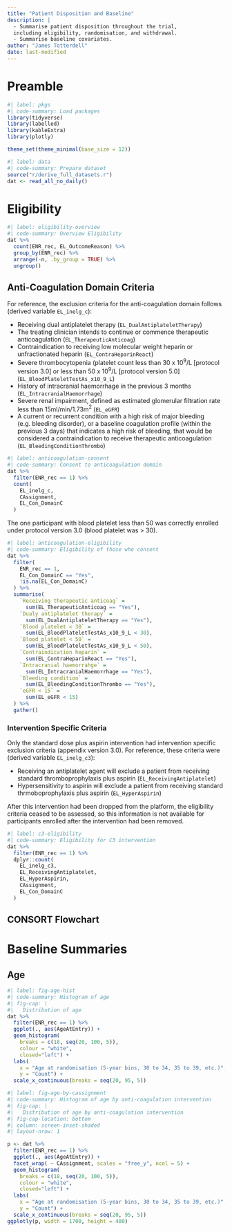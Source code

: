 ```yaml
---
title: "Patient Disposition and Baseline"
description: |
  - Summarise patient disposition throughout the trial,
  including eligibility, randomisation, and withdrawal.
  - Summarise baseline covariates.
author: "James Totterdell"
date: last-modified
---
```


# Preamble

```r
#| label: pkgs
#| code-summary: Load packages
library(tidyverse)
library(labelled)
library(kableExtra)
library(plotly)

theme_set(theme_minimal(base_size = 12))
```

```r
#| label: data
#| code-summary: Prepare dataset
source("r/derive_full_datasets.r")
dat <- read_all_no_daily()
```

# Eligibility

```r
#| label: eligibility-overview
#| code-summary: Overview Eligibility
dat %>%
  count(ENR_rec, EL_OutcomeReason) %>%
  group_by(ENR_rec) %>%
  arrange(-n, .by_group = TRUE) %>%
  ungroup()
```

## Anti-Coagulation Domain Criteria

For reference, the exclusion criteria for the anti-coagulation domain follows (derived variable `EL_inelg_c`):

-   Receiving dual antiplatelet therapy (`EL_DualAntiplateletTherapy`)
-   The treating clinician intends to continue or commence therapeutic anticoagulation (`EL_TherapeuticAnticoag`)
-   Contraindication to receiving low molecular weight heparin or unfractionated heparin (`EL_ContraHeparinReact`)
-   Severe thrombocytopenia (platelet count less than 30 x $10^9$/L \[protocol version 3.0\] or less than 50 x $10^9$/L \[protocol version 5.0\] (`EL_BloodPlateletTestAs_x10_9_L`)
-   History of intracranial haemorrhage in the previous 3 months (`EL_IntracranialHaemorrhage`)
-   Severe renal impairment, defined as estimated glomerular filtration rate less than 15ml/min/1.73m$^2$ (`EL_eGFR`)
-   A current or recurrent condition with a high risk of major bleeding (e.g. bleeding disorder), or a baseline coagulation profile (within the previous 3 days) that indicates a high risk of bleeding, that would be considered a contraindication to receive therapeutic anticoagulation (`EL_BleedingConditionThrombo`)

```r
#| label: anticoagulation-consent
#| code-summary: Consent to anticoagulation domain
dat %>%
  filter(ENR_rec == 1) %>%
  count(
    EL_inelg_c,
    CAssignment,
    EL_Con_DomainC
  )
```

The one participant with blood platelet less than 50 was correctly enrolled under protocol version 3.0 (blood platelet was \> 30).

```r
#| label: anticoagulation-eligibility
#| code-summary: Eligibility of those who consent
dat %>%
  filter(
    ENR_rec == 1, 
    EL_Con_DomainC == "Yes",
    !is.na(EL_Con_DomainC)
  ) %>%
  summarise(
    `Receiving therapeutic anticoag` = 
      sum(EL_TherapeuticAnticoag == "Yes"),
    `Dualy antiplatelet therapy` = 
      sum(EL_DualAntiplateletTherapy == "Yes"),
    `Blood platelet < 30` = 
      sum(EL_BloodPlateletTestAs_x10_9_L < 30),
    `Blood platelet < 50` = 
      sum(EL_BloodPlateletTestAs_x10_9_L < 50),
    `Contraindication heparin` = 
      sum(EL_ContraHeparinReact == "Yes"),
    `Intracranial haemorrahge` = 
      sum(EL_IntracranialHaemorrhage == "Yes"),
    `Bleeding condition` = 
      sum(EL_BleedingConditionThrombo == "Yes"),
    `eGFR < 15` = 
      sum(EL_eGFR < 15)
  ) %>%
  gather()
```

### Intervention Specific Criteria

Only the standard dose plus aspirin intervention had intervention specific exclusion criteria (appendix version 3.0). For reference, these criteria were (derived variable `EL_inelg_c3`):

-   Receiving an antiplatelet agent will exclude a patient from receiving standard thromboprophylaxis plus aspirin (`EL_ReceivingAntiplatelet`)
-   Hypersensitivity to aspirin will exclude a patient from receiving standard thrmoboprophylaxis plus aspirin (`EL_HyperAspirin`)

After this intervention had been dropped from the platform, the eligibility criteria ceased to be assessed, so this information is not available for participants enrolled after the intervention had been removed.

```r
#| label: c3-eligibility
#| code-summary: Eligibility for C3 intervention
dat %>%
  filter(ENR_rec == 1) %>%
  dplyr::count(
    EL_inelg_c3,
    EL_ReceivingAntiplatelet,
    EL_HyperAspirin,
    CAssignment,
    EL_Con_DomainC
  )
```

## CONSORT Flowchart

# Baseline Summaries

## Age

```r
#| label: fig-age-hist
#| code-summary: Histogram of age
#| fig-cap: |
#|   Distribution of age
dat %>%
  filter(ENR_rec == 1) %>%
  ggplot(., aes(AgeAtEntry)) + 
  geom_histogram(
    breaks = c(18, seq(20, 100, 5)), 
    colour = "white", 
    closed="left") +
  labs(
    x = "Age at randomisation (5-year bins, 30 to 34, 35 to 39, etc.)", 
    y = "Count") +
  scale_x_continuous(breaks = seq(20, 95, 5))
```

```r
#| label: fig-age-by-cassignment
#| code-summary: Histogram of age by anti-coagulation intervention
#| fig-cap: |
#|   Distribution of age by anti-coagulation intervention
#| fig-cap-location: bottom
#| column: screen-inset-shaded
#| layout-nrow: 1

p <- dat %>%
  filter(ENR_rec == 1) %>%
  ggplot(., aes(AgeAtEntry)) + 
  facet_wrap( ~ CAssignment, scales = "free_y", ncol = 5) +
  geom_histogram(
    breaks = c(18, seq(20, 100, 5)), 
    colour = "white", 
    closed="left") +
  labs(
    x = "Age at randomisation (5-year bins, 30 to 34, 35 to 39, etc.)", 
    y = "Count") +
  scale_x_continuous(breaks = seq(20, 95, 5))
ggplotly(p, width = 1700, height = 400)
```
